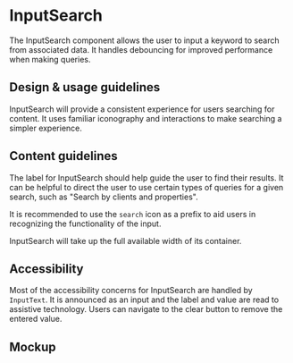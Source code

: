 
<Meta title="Components/Forms and Inputs/InputSearch" />

# InputSearch

The InputSearch component allows the user to input a keyword to search from
associated data. It handles debouncing for improved performance when making
queries.

## Design & usage guidelines

InputSearch will provide a consistent experience for users searching for
content. It uses familiar iconography and interactions to make searching a
simpler experience.

## Content guidelines

The label for InputSearch should help guide the user to find their results. It
can be helpful to direct the user to use certain types of queries for a given
search, such as "Search by clients and properties".

It is recommended to use the `search` icon as a prefix to aid users in
recognizing the functionality of the input.

InputSearch will take up the full available width of its container.

## Accessibility

Most of the accessibility concerns for InputSearch are handled by `InputText`.
It is announced as an input and the label and value are read to assistive
technology. Users can navigate to the clear button to remove the entered value.

## Mockup

<Figma
  collapsable
  url="https://www.figma.com/file/avvgu5SkbBvS8lGVePBsqO/Product%2FMobile?node-id=25435%3A166491"
/>
